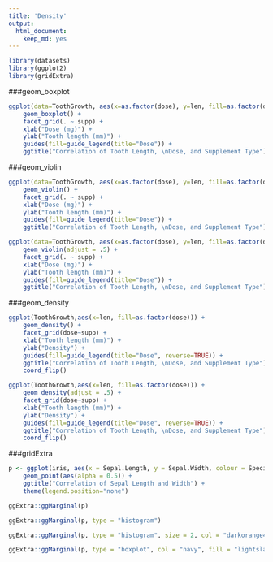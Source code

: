 ```yaml
---
title: 'Density'
output: 
  html_document: 
    keep_md: yes
---
```


```r
library(datasets)
library(ggplot2)
library(gridExtra)
```

###geom_boxplot

```r
ggplot(data=ToothGrowth, aes(x=as.factor(dose), y=len, fill=as.factor(dose))) +
    geom_boxplot() +   
    facet_grid(. ~ supp) +   
    xlab("Dose (mg)") +
    ylab("Tooth length (mm)") +
    guides(fill=guide_legend(title="Dose")) + 
    ggtitle("Correlation of Tooth Length, \nDose, and Supplement Type")
```

###geom_violin

```r
ggplot(data=ToothGrowth, aes(x=as.factor(dose), y=len, fill=as.factor(dose))) +
    geom_violin() +   
    facet_grid(. ~ supp) +   
    xlab("Dose (mg)") +
    ylab("Tooth length (mm)") +
    guides(fill=guide_legend(title="Dose")) + 
    ggtitle("Correlation of Tooth Length, \nDose, and Supplement Type")

ggplot(data=ToothGrowth, aes(x=as.factor(dose), y=len, fill=as.factor(dose))) +
    geom_violin(adjust = .5) +   
    facet_grid(. ~ supp) +   
    xlab("Dose (mg)") +
    ylab("Tooth length (mm)") +
    guides(fill=guide_legend(title="Dose")) + 
    ggtitle("Correlation of Tooth Length, \nDose, and Supplement Type")
```

###geom_density

```r
ggplot(ToothGrowth,aes(x=len, fill=as.factor(dose))) +
    geom_density() + 
    facet_grid(dose~supp) +
    xlab("Tooth length (mm)") +
    ylab("Density") +
    guides(fill=guide_legend(title="Dose", reverse=TRUE)) + 
    ggtitle("Correlation of Tooth Length, \nDose, and Supplement Type") + 
    coord_flip()

ggplot(ToothGrowth,aes(x=len, fill=as.factor(dose))) +
    geom_density(adjust = .5) + 
    facet_grid(dose~supp) +
    xlab("Tooth length (mm)") +
    ylab("Density") +
    guides(fill=guide_legend(title="Dose", reverse=TRUE)) + 
    ggtitle("Correlation of Tooth Length, \nDose, and Supplement Type") + 
    coord_flip()

```

###gridExtra

```r
p <- ggplot(iris, aes(x = Sepal.Length, y = Sepal.Width, colour = Species)) + 
    geom_point(aes(alpha = 0.5)) + 
    ggtitle("Correlation of Sepal Length and Width") + 
    theme(legend.position="none")

ggExtra::ggMarginal(p)

ggExtra::ggMarginal(p, type = "histogram")

ggExtra::ggMarginal(p, type = "histogram", size = 2, col = "darkorange4", fill = "gold")

ggExtra::ggMarginal(p, type = "boxplot", col = "navy", fill = "lightslateblue")
```
